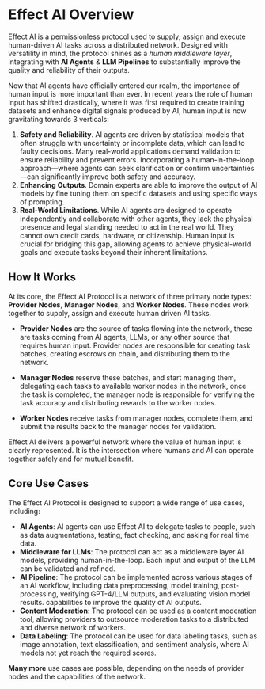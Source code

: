 # Effect AI Overview
Effect AI is a permissionless protocol used to supply, assign and execute human-driven AI tasks across a distributed network. Designed with versatility in mind, the protocol shines as a *human middleware layer*, integrating with **AI Agents** & **LLM Pipelines** to substantially improve the quality and reliability of their outputs.

Now that AI agents have officially entered our realm, the importance of human input is more important than ever. In recent years the role of human input has shifted drastically, where it was first required to create training datasets and enhance digital signals produced by AI, human input is now gravitating towards 3 verticals:

1. **Safety and Reliability**. AI agents are driven by statistical models that often struggle with uncertainty or incomplete data, which can lead to faulty decisions. Many real-world applications demand validation to ensure reliability and prevent errors. Incorporating a human-in-the-loop approach—where agents can seek clarification or confirm uncertainties—can significantly improve both safety and accuracy.
2. **Enhancing Outputs**. Domain experts are able to improve the output of AI models by fine tuning them on specific datasets and using specific ways of prompting.
3. **Real-World Limitations**. While AI agents are designed to operate independently and collaborate with other agents, they lack the physical presence and legal standing needed to act in the real world. They cannot own credit cards, hardware, or citizenship. Human input is crucial for bridging this gap, allowing agents to achieve physical-world goals and execute tasks beyond their inherent limitations.




## How It Works
At its core, the Effect AI Protocol is a network of three primary node types: **Provider Nodes**, **Manager Nodes**, and **Worker Nodes**. These nodes work together to supply, assign and execute human driven AI tasks.

- **Provider Nodes** are the source of tasks flowing into the network, these are tasks coming from AI agents, LLMs, or any other source that requires human input. Provider nodes are responsible for creating task batches, creating escrows on chain, and distributing them to the network.

- **Manager Nodes** reserve these batches, and start managing them, delegating each tasks to available worker nodes in the network, once the task is completed, the manager node is responsible for verifying the task accuracy and distributing rewards to the worker nodes.

- **Worker Nodes** receive tasks from manager nodes, complete them, and submit the results back to the manager nodes for validation. 

Effect AI delivers a powerful network where the value of human input is clearly represented. It is the intersection where humans and AI can operate together safely and for mutual benefit.

## Core Use Cases

The Effect AI Protocol is designed to support a wide range of use cases, including:

- **AI Agents**: AI agents can use Effect AI to delegate tasks to people, such as data augmentations, testing, fact checking, and asking for real time data.
- **Middleware for LLMs**: The protocol can act as a middleware layer AI models, providing human-in-the-loop. Each input and output of the LLM can be validated and refined.
- **AI Pipeline**: The protocol can be implemented across various stages of an AI workflow, including data preprocessing, model training, post-processing, verifying GPT-4/LLM outputs, and evaluating vision model results.
capabilities to improve the quality of AI outputs.
- **Content Moderation**: The protocol can be used as a content moderation tool, allowing providers to outsource moderation tasks to a distributed and diverse network of workers. 
- **Data Labeling**: The protocol can be used for data labeling tasks, such as image annotation, text classification, and sentiment analysis, where AI models not yet reach the required scores.

**Many more** use cases are possible, depending on the needs of provider nodes and the capabilities of the network. 
